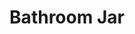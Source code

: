 ---
title: "Bathroom Jar"
subtitle: ""
creator: ""
categories: ["bath"]
featuredImage: "../src/assets/images/item/bath/DSC03079.png"
views: ["../src/assets/images/item/bath/DSC03079.png","../src/assets/images/item/bath/DSC03080.png"]
nextItem: []
---